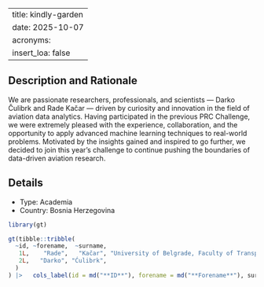 
---
title: kindly-garden
date: 2025-10-07
acronyms:
  insert_loa: false
---

## Description and Rationale

We are passionate researchers, professionals, and scientists — Darko Čulibrk and Rade Kačar — driven by curiosity and innovation in the field of aviation data analytics. Having participated in the previous PRC Challenge, we were extremely pleased with the experience, collaboration, and the opportunity to apply advanced machine learning techniques to real-world problems. Motivated by the insights gained and inspired to go further, we decided to join this year’s challenge to continue pushing the boundaries of data-driven aviation research.

## Details

* Type: Academia
* Country: Bosnia Herzegovina

```r
library(gt)

gt(tibble::tribble(
  ~id, ~forename,  ~surname,                                                           ~affiliation,
   1L,    "Rade",   "Kačar", "University of Belgrade, Faculty of Transport and Traffic Engineering",
   2L,   "Darko", "Ćulibrk",                                                                 "mtel"
  )
) |>   cols_label(id = md("**ID**"), forename = md("**Forename**"), surname ~ md("**Surname**"), affiliation ~ md("**Affiliation**"))
```

